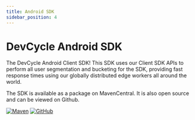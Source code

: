 ```yaml
---
title: Android SDK
sidebar_position: 4
---
```



# DevCycle Android SDK

The DevCycle Android Client SDK! This SDK uses our Client SDK APIs to perform all user segmentation and bucketing for
the SDK, providing fast response times using our globally distributed edge workers all around the world.

<CustomDocCardList items={useCurrentSidebarCategory().items} columnWidth={4} />

The SDK is available as a package on MavenCentral. It is also open source and can be viewed on Github.

[![Maven](https://badgen.net/maven/v/maven-central/com.devcycle/android-client-sdk)](https://search.maven.org/artifact/com.devcycle/android-client-sdk)
[![GitHub](https://img.shields.io/github/stars/devcyclehq/android-client-sdk.svg?style=social&label=Star&maxAge=2592000)](https://github.com/DevCycleHQ/android-client-sdk)
